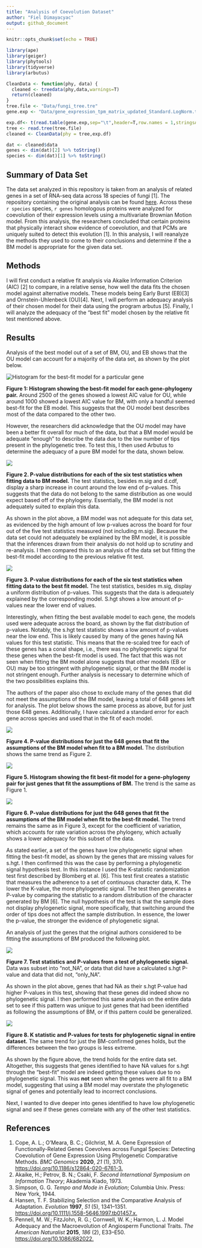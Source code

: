 ```yaml
---
title: "Analysis of Coevolution Dataset"
author: "Fiel Dimayacyac"
output: github_document
---
```


```r
knitr::opts_chunk$set(echo = TRUE)

library(ape)
library(geiger)
library(phytools)
library(tidyverse)
library(arbutus)

CleanData <- function(phy, data) {
  cleaned <- treedata(phy,data,warnings=T)
  return(cleaned)
}
tree.file <- "Data/fungi_tree.tre"
gene.exp <- "Data/gene_expression_tpm_matrix_updated_Standard.LogNorm.tsv"

exp.df<- t(read.table(gene.exp,sep="\t",header=T,row.names = 1,stringsAsFactors = F))
tree <- read.tree(tree.file)
cleaned <- CleanData(phy = tree,exp.df)

dat <- cleaned$data
genes <- dim(dat)[2] %>% toString()
species <- dim(dat)[1] %>% toString()
```

## Summary of Data Set

The data set analyzed in this repository is taken from an analysis of related genes in a set of RNA-seq data across 18 species of fungi [1]. The repository containing the original analysis can be found [here](https://github.com/acope3/GeneExpression_coevolution). Across these `r species` species, `r genes` homologous proteins were analyzed for coevolution of their expression levels using a multivariate Brownian Motion model. From this analysis, the researchers concluded that certain proteins that physically interact show evidence of coevolution, and that PCMs are uniquely suited to detect this evolution [1]. In this analysis, I will reanalyze the methods they used to come to their conclusions and determine if the a BM model is appropriate for the given data set.

## Methods

I will first conduct a relative fit analysis via Akaike Information Criterion (AIC) [2] to compare, in a relative sense, how well the data fits the chosen model against alternative models. These models being Early Burst (EB)[3] and Ornstein-Uhlenbeck (OU)[4]. Next, I will perform an adequacy analysis of their chosen model for their data using the program arbutus [5]. Finally, I will analyze the adequacy of the "best fit" model chosen by the relative fit test mentioned above.

## Results

Analysis of the best model out of a set of BM, OU, and EB shows that the OU model can account for a majority of the data set, as shown by the plot below.

![](AIC.png "Histogram for the best-fit model for a particular gene")

**Figure 1: Histogram showing the best-fit model for each gene-phylogeny pair.** Around 2500 of the genes showed a lowest AIC value for OU, while around 1000 showed a lowest AIC value for BM, with only a handful seemed best-fit for the EB model. This suggests that the OU model best describes most of the data compared to the other two.

However, the researchers did acknowledge that the OU model may have been a better fit overall for much of the data, but that a BM model would be adequate "enough" to describe the data due to the low number of tips present in the phylogenetic tree. To test this, I then used Arbutus to determine the adequacy of a pure BM model for the data, shown below.

![](arbutus_BM.png)

**Figure 2. P-value distributions for each of the six test statistics when fitting data to BM model.** The test statistics, besides m.sig and d.cdf, display a sharp increase in count around the low end of p-values. This suggests that the data do not belong to the same distribution as one would expect based off of the phylogeny. Essentially, the BM model is not adequately suited to explain this data.

As shown in the plot above, a BM model was not adequate for this data set, as evidenced by the high amount of low p-values across the board for four out of the five test statistics measured (not including m.sig). Because the data set could not adequately be explained by the BM model, it is possible that the inferences drawn from their analysis do not hold up to scrutiny and re-analysis. I then compared this to an analysis of the data set but fitting the best-fit model according to the previous relative fit test.

![](arbutus_results.png)

**Figure 3. P-value distributions for each of the six test statistics when fitting data to the best fit model.** The test statistics, besides m.sig, display a uniform distribution of p-values. This suggests that the data is adequately explained by the corresponding model. S.hgt shows a low amount of p-values near the lower end of values.

Interestingly, when fitting the best available model to each gene, the models used were adequate across the board, as shown by the flat distribution of p-values. Notably, the s.hgt test statistic shows a low amount of p-values near the low end. This is likely caused by many of the genes having NA values for this test statistic. This means that the re-scaled tree for each of these genes has a conal shape, i.e., there was no phylogenetic signal for these genes when the best-fit model is used. The fact that this was not seen when fitting the BM model alone suggests that other models (EB or OU) may be too stringent with phylogenetic signal, or that the BM model is not stringent enough. Further analysis is necessary to determine which of the two possibilities explains this.

The authors of the paper also chose to exclude many of the genes that did not meet the assumptions of the BM model, leaving a total of 648 genes left for analysis. The plot below shows the same process as above, but for just those 648 genes. Additionally, I have calculated a standard error for each gene across species and used that in the fit of each model.

![](arbutus_only_BM_genes.png)

**Figure 4. P-value distributions for just the 648 genes that fit the assumptions of the BM model when fit to a BM model.** The distribution shows the same trend as Figure 2.

![](only_BM_allfit_AIC.png)

**Figure 5. Histogram showing the fit best-fit model for a gene-phylogeny pair for just genes that fit the assumptions of BM.** The trend is the same as Figure 1.

![](only_BM_allfit_arbutus_results.png)

**Figure 6. P-value distributions for just the 648 genes that fit the assumptions of the BM model when fit to the best-fit model.** The trend remains the same as in Figure 3, except for the coefficient of variation, which accounts for rate variation across the phylogeny, which actually shows a lower adequacy for this subset of the data.

As stated earlier, a set of the genes have low phylogenetic signal when fitting the best-fit model, as shown by the genes that are missing values for s.hgt. I then confirmed this was the case by performing a phylogenetic signal hypothesis test. In this instance I used the K-statistic randomization test first described by Blomberg et al. [6]. This test first creates a statistic that measures the adherence to a set of continuous character data, K. The lower the K-value, the more phylogenetic signal. The test then generates a P-value by comparing the statistic to a random distribution of the character generated by BM [6]. The null hypothesis of the test is that the sample does not display phylogenetic signal, more specifically, that switching around the order of tips does not affect the sample distribution. In essence, the lower the p-value, the stronger the evidence of phylogenetic signal.

An analysis of just the genes that the original authors considered to be fitting the assumptions of BM produced the following plot.

![](phylosig.png)

**Figure 7. Test statistics and P-values from a test of phylogenetic signal.** Data was subset into "not_NA", or data that did have a calculated s.hgt P-value and data that did not, "only_NA".

As shown in the plot above, genes that had NA as their s.hgt P-value had higher P-values in this test, showing that these genes did indeed show no phylogenetic signal. I then performed this same analysis on the entire data set to see if this pattern was unique to just genes that had been identified as following the assumptions of BM, or if this pattern could be generalized.

![](phylosig_all.png)

**Figure 8. K statistic and P-values for tests for phylogenetic signal in entire dataset.** The same trend for just the BM-confirmed genes holds, but the differences between the two groups is less extreme.

As shown by the figure above, the trend holds for the entire data set. Altogether, this suggests that genes identified to have NA values for s.hgt through the "best-fit" model are indeed getting these values due to no phylogenetic signal. This was **not** seen when the genes were all fit to a BM model, suggesting that using a BM model may overstate the phylogenetic signal of genes and potentially lead to incorrect conclusions.

Next, I wanted to dive deeper into genes identified to have low phylogenetic signal and see if these genes correlate with any of the other test statistics.

## References

1.  Cope, A. L.; O'Meara, B. C.; Gilchrist, M. A. Gene Expression of Functionally-Related Genes Coevolves across Fungal Species: Detecting Coevolution of Gene Expression Using Phylogenetic Comparative Methods. *BMC Genomics* **2020**, *21* (1), 370. <https://doi.org/10.1186/s12864-020-6761-3.>
2.  Akaike, H.; Petrov, B. N.; Csaki, F. *Second International Symposium on Information Theory*; Akademia Kiado, 1973.
3.  Simpson, G. G. *Tempo and Mode in Evolution*; Columbia Univ. Press: New York, 1944.
4.  Hansen, T. F. Stabilizing Selection and the Comparative Analysis of Adaptation. *Evolution* **1997**, *51* (5), 1341–1351. <https://doi.org/10.1111/j.1558-5646.1997.tb01457.x.>
5.  Pennell, M. W.; FitzJohn, R. G.; Cornwell, W. K.; Harmon, L. J. Model Adequacy and the Macroevolution of Angiosperm Functional Traits. *The American Naturalist* **2015**, *186* (2), E33–E50. <https://doi.org/10.1086/682022.>

